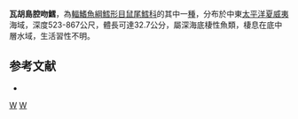 {{Speciesbox
| taxon = Coelorinchus doryssus
| image = Coelorinchus doryssus.jpg
| status = NE
| status_system = iucn3.1
| trend = unknow
| binomial_authority = [[Gilbert|Gilbert]], 1905
| synonyms = *''Coelorhynchus doryssus'', Gilbert, 1905 
}}
'''瓦胡島腔吻鱈'''，為[[輻鰭魚綱|輻鰭魚綱]][[鱈形目|鱈形目]][[鼠尾鱈科|鼠尾鱈科]]的其中一[[種|種]]，分布於中東[[太平洋|太平洋]][[夏威夷|夏威夷]]海域，深度523-867公尺，體長可達32.7公分，屬深海底棲性魚類，棲息在底中層水域，生活習性不明。

==参考文献==
*{{FishBase_species|genus=Coelorinchus|species=doryssus |year=2015|month=11}}

{{taxonbar}}
[[Category:_1905年描述的鱼类|W]]
[[Category:腔吻鱈屬|W]]
